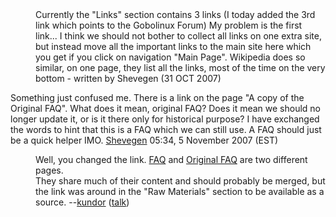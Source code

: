 :Currently the "Links" section contains 3 links (I today added the 3rd link which points to the Gobolinux Forum) My problem is the first link... I think we should not bother to collect all links on one extra site, but instead move all the important links to the main site here which you get if you click on navigation "Main Page". Wikipedia does so similar, on one page, they list all the links, most of the time on the very bottom - written by Shevegen (31 OCT 2007)

Something just confused me. There is a link on the page "A copy of the Original FAQ". What does it mean, original FAQ? Does it mean we should no 
longer update it, or is it there only for historical purpose? I have exchanged the words to hint that this is a FAQ which we can still use. A FAQ should just be a quick helper IMO. [[User:Shevegen|Shevegen]] 05:34, 5 November 2007 (EST)
:Well, you changed the link.  [[FAQ]] and [[Original FAQ]] are two different pages.
:They share much of their content and should probably be merged, but the link was around in the "Raw Materials" section to be available as a source. --[[User:Kundor|kundor]] ([[User talk:Kundor|talk]])